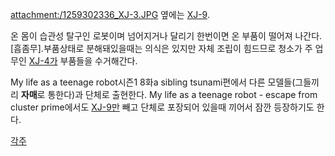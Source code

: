 attachment:/1259302336_XJ-3.JPG
옆에는 [[XJ-9]].

온 몸이 습관성 탈구인 로봇이며 넘어지거나 달리기 한번이면 온 부품이 떨어져 나간다. [흠좀무].부품상태로 분해돼있을때는 의식은 있지만 자체 조립이 힘드므로 청소가 주 업무인 [[XJ-4]]가 부품들을 수거해간다.

My life as a teenage robot시즌1 8화a sibling tsunami편에서 다른 모델들(그들끼리 '''자매'''로 통한다)과 단체로 출현한다. My life as a teenage robot - escape from cluster prime에서도 [[XJ-9]]만 빼고 단체로 포장되어 있을때 끼어서 잠깐 등장하기도 한다.

[[각주]]
